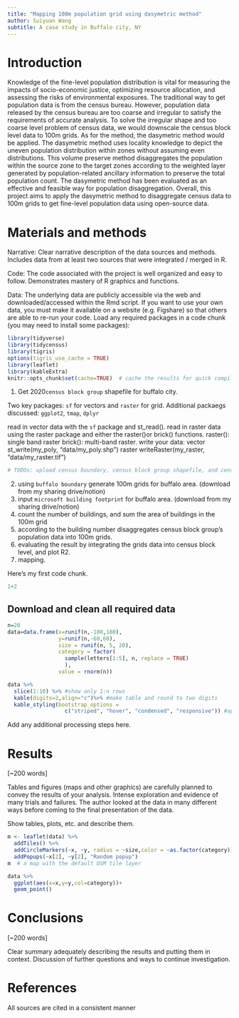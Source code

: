 ```yaml
---
title: "Mapping 100m population grid using dasymetric method"
author: Suiyuan Wang
subtitle: A case study in Buffalo city, NY
---
```


# Introduction

Knowledge of the fine-level population distribution is vital for measuring the impacts of socio-economic justice, optimizing resource allocation, and assessing the risks of environmental exposures. The traditional way to get population data is from the census bureau. However, population data released by the census bureau are too coarse and irregular to satisfy the requirements of accurate analysis. To solve the irregular shape and too coarse level problem of census data, we would downscale the census block level data to 100m grids. As for the method, the dasymetric method would be applied.  The dasymetric method uses locality knowledge to depict the uneven population distribution within zones without assuming even distributions. This volume preserve method disaggregates the population within the source zone to the target zones according to the weighted layer generated by population-related ancillary information to preserve the total population count. The dasymetric method has been evaluated as an effective and feasible way for population disaggregation. Overall, this project aims to apply the dasymetric method to disaggregate census data to 100m grids to get fine-level population data using open-source data.

# Materials and methods

Narrative: Clear narrative description of the data sources and methods. Includes data from at least two sources that were integrated / merged in R.

Code: The code associated with the project is well organized and easy to follow. Demonstrates mastery of R graphics and functions.

Data: The underlying data are publicly accessible via the web and downloaded/accessed within the Rmd script. If you want to use your own data, you must make it available on a website (e.g. Figshare) so that others are able to re-run your code.
Load any required packages in a code chunk (you may need to install some packages):

```r
library(tidyverse)
library(tidycensus)
library(tigris)
options(tigris_use_cache = TRUE)
library(leaflet)
library(kableExtra)
knitr::opts_chunk$set(cache=TRUE)  # cache the results for quick compiling
```

1. Get 2020`census block group` shapefile for buffalo city.

Two key packages: `sf` for vectors and `raster` for grid.
Additional packaegs discussed: `ggplot2`, `tmap`, `dplyr`

read in vector data with the `sf` package and st_read().
read in raster data using the raster package and either the raster()or brick() functions.
raster(): single band raster
brick(): multi-band raster.
write your data:
vector
st_write(my_poly, "data/my_poly.shp")
raster
writeRaster(my_raster, "data/my_raster.tif")
```r
# TODOs: upload census boundary, census block group shapefile, and census block shapefile, microsoft buffalo building footprint.

```

2. using `buffalo boundary` generate 100m grids for buffalo area. (download from my sharing drive/notion)
3. input `microsoft building footprint` for buffalo area. (download from my sharing drive/notion)
4. count the number of buildings, and sum the area of buildings in the 100m grid
5. according to the building number disaggregates census block group's population data into 100m grids.
6. evaluating the result by integrating the grids data into census block level, and plot R2.
7. mapping.

Here's my first code chunk.
```r
1+2
```



## Download and clean all required data
```r
n=20
data=data.frame(x=runif(n,-180,180),
                y=runif(n,-60,60),
                size = runif(n, 5, 20),
                category = factor(
                  sample(letters[1:5], n, replace = TRUE)
                  ),
                value = rnorm(n))
```

```r
data %>% 
  slice(1:10) %>% #show only 1:n rows
  kable(digits=2,align="c")%>% #make table and round to two digits
  kable_styling(bootstrap_options = 
                  c("striped", "hover", "condensed", "responsive")) #apply other formatting
```

Add any additional processing steps here.

# Results

[~200 words]

Tables and figures (maps and other graphics) are carefully planned to convey the results of your analysis. Intense exploration and evidence of many trials and failures. The author looked at the data in many different ways before coming to the final presentation of the data.

Show tables, plots, etc. and describe them.

```r
m <- leaflet(data) %>% 
  addTiles() %>% 
  addCircleMarkers(~x, ~y, radius = ~size,color = ~as.factor(category)) %>% 
  addPopups(~x[2], ~y[2], "Random popup")
m  # a map with the default OSM tile layer
```


```r
data %>% 
  ggplot(aes(x=x,y=y,col=category))+
  geom_point()
```

# Conclusions

[~200 words]

Clear summary adequately describing the results and putting them in context. Discussion of further questions and ways to continue investigation.

# References

All sources are cited in a consistent manner
